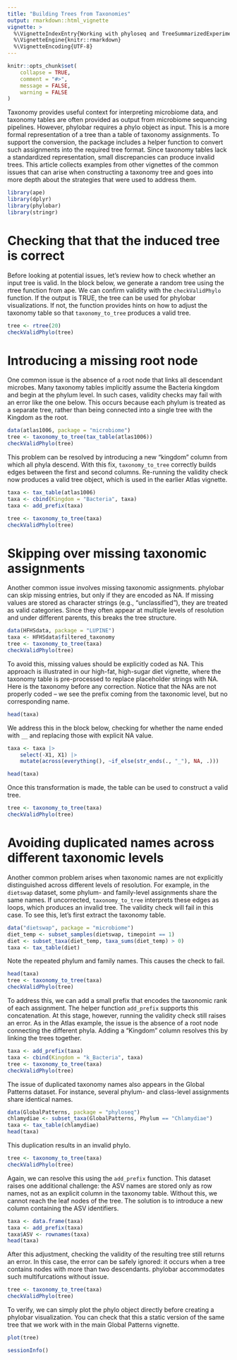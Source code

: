 ```yaml
---
title: "Building Trees from Taxonomies"
output: rmarkdown::html_vignette
vignette: >
  %\VignetteIndexEntry{Working with phyloseq and TreeSummarizedExperiment versions of the Global Patterns Dataset}
  %\VignetteEngine{knitr::rmarkdown}
  %\VignetteEncoding{UTF-8}
---
```


```r
knitr::opts_chunk$set(
    collapse = TRUE,
    comment = "#>",
    message = FALSE,
    warning = FALSE
)
```

Taxonomy provides useful context for interpreting microbiome data, and taxonomy
tables are often provided as output from microbiome sequencing pipelines.
However, phylobar requires a phylo object as input. This is a more formal
representation of a tree than a table of taxonomy assignments.  To support the
conversion, the package includes a helper function to convert such assignments
into the required tree format. Since taxonomy tables lack a standardized
representation, small discrepancies can produce invalid trees. This article
collects examples from other vignettes of the common issues that can arise when
constructing a taxonomy  tree and goes into more depth about the strategies that
were used to address them.

```r
library(ape)
library(dplyr)
library(phylobar)
library(stringr)
```

# Checking that that the induced tree is correct

Before looking at potential issues, let’s review how to check whether an input
tree is valid. In the block below, we generate a random tree using the rtree
function from ape. We can confirm validity with the `checkValidPhylo` function.
If the output is TRUE, the tree can be used for phylobar visualizations. If not,
the function provides hints on how to adjust the taxonomy table so that
`taxonomy_to_tree` produces a valid tree.

```r
tree <- rtree(20)
checkValidPhylo(tree)
```

# Introducing a missing root node

One common issue is the absence of a root node that links all descendant
microbes. Many taxonomy tables implicitly assume the Bacteria kingdom and begin
at the phylum level. In such cases, validity checks may fail with an error like
the one below. This occurs because each phylum is treated as a separate tree,
rather than being connected into a single tree with the Kingdom as the root.

```r
data(atlas1006, package = "microbiome")
tree <- taxonomy_to_tree(tax_table(atlas1006))
checkValidPhylo(tree)
```

This problem can be resolved by introducing a new “kingdom” column from which
all phyla descend. With this fix, `taxonomy_to_tree` correctly builds edges
between the first and second columns. Re-running the validity check now produces
a valid tree object, which is used in the earlier Atlas vignette.

```r
taxa <- tax_table(atlas1006)
taxa <- cbind(Kingdom = "Bacteria", taxa)
taxa <- add_prefix(taxa)

tree <- taxonomy_to_tree(taxa)
checkValidPhylo(tree)
```

# Skipping over missing taxonomic assignments

Another common issue involves missing taxonomic assignments. phylobar can skip
missing entries, but only if they are encoded as NA. If missing values are
stored as character strings (e.g., “unclassified”), they are treated as valid
categories. Since they often appear at multiple levels of resolution and under
different parents, this breaks the tree structure.

```r
data(HFHSdata, package = "LUPINE")
taxa <- HFHSdata$filtered_taxonomy
tree <- taxonomy_to_tree(taxa)
checkValidPhylo(tree)
```

To avoid this, missing values should be explicitly coded as NA. This approach is
illustrated in our high-fat, high-sugar diet vignette, where the taxonomy table
is pre-processed to replace placeholder strings with NA. Here is the taxonomy
before any correction. Notice that the NAs are not properly coded -- we see the
prefix coming from the taxonomic level, but no corresponding name.

```r
head(taxa)
```

We address this in the block below, checking for whether the name ended with
`__` and replacing those with explicit NA value.

```r
taxa <- taxa |>
    select(-X1, X1) |>
    mutate(across(everything(), ~if_else(str_ends(., "_"), NA, .)))

head(taxa)
```

Once this transformation is made, the table can be used to construct a valid
tree.

```r
tree <- taxonomy_to_tree(taxa)
checkValidPhylo(tree)
```

# Avoiding duplicated names across different taxonomic levels

Another common problem arises when taxonomic names are not explicitly
distinguished across different levels of resolution. For example, in the
`dietswap` dataset, some phylum- and family-level assignments share the same
names. If uncorrected, `taxonomy_to_tree` interprets these edges as loops, which
produces an invalid tree. The validity check will fail in this case. To
see this, let's first extract the taxonomy table.

```r
data("dietswap", package = "microbiome")
diet_temp <- subset_samples(dietswap, timepoint == 1)
diet <- subset_taxa(diet_temp, taxa_sums(diet_temp) > 0)
taxa <- tax_table(diet)
```

Note the repeated phylum and family names. This causes the check to fail.

```r
head(taxa)
tree <- taxonomy_to_tree(taxa)
checkValidPhylo(tree)
```

To address this, we can add a small prefix that encodes the taxonomic rank of
each assignment. The helper function `add_prefix` supports this concatenation.
At this stage, however, running the validity check still raises an error. As in
the Atlas example, the issue is the absence of a root node connecting the
different phyla. Adding a "Kingdom” column resolves this by linking the trees
together.


```r
taxa <- add_prefix(taxa)
taxa <- cbind(Kingdom = "k_Bacteria", taxa)
tree <- taxonomy_to_tree(taxa)
checkValidPhylo(tree)
```

The issue of duplicated taxonomy names also appears in the Global Patterns
dataset. For instance, several phylum- and class-level assignments share
identical names.

```r
data(GlobalPatterns, package = "phyloseq")
chlamydiae <- subset_taxa(GlobalPatterns, Phylum == "Chlamydiae")
taxa <- tax_table(chlamydiae)
head(taxa)
```

This duplication results in an invalid phylo.

```r
tree <- taxonomy_to_tree(taxa)
checkValidPhylo(tree)
```

Again, we can resolve this using the `add_prefix` function.  This dataset raises
one additional challenge: the ASV names are stored only as row names, not as an
explicit column in the taxonomy table. Without this, we cannot reach the leaf
nodes of the tree. The solution is to introduce a new column containing the ASV
identifiers.

```r
taxa <- data.frame(taxa)
taxa <- add_prefix(taxa)
taxa$ASV <- rownames(taxa)
head(taxa)
```

After this adjustment, checking the validity of the resulting tree still returns
an error. In this case, the error can be safely ignored: it occurs when a tree
contains nodes with more than two descendants. phylobar accommodates such
multifurcations without issue.

```r
tree <- taxonomy_to_tree(taxa)
checkValidPhylo(tree)
```

To verify, we can simply plot the phylo object directly before creating a
phylobar visualization. You can check that this a static version of the same
tree that we work with in the main Global Patterns vignette.


```r
plot(tree)
```

```r
sessionInfo()
```